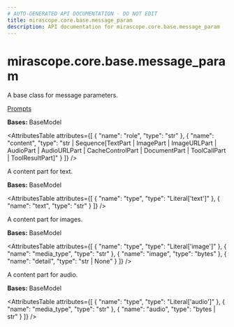 ```yaml
---
# AUTO-GENERATED API DOCUMENTATION - DO NOT EDIT
title: mirascope.core.base.message_param
description: API documentation for mirascope.core.base.message_param
---
```


# mirascope.core.base.message_param

<ApiType type="Class" />

A base class for message parameters.

<Info title="Usage">

[Prompts](/docs/mirascope/learn/prompts#prompt-templates-messages)

</Info>

**Bases:** BaseModel

<AttributesTable
  attributes={[
  {
    "name": "role",
    "type": "str"
  },
  {
    "name": "content",
    "type": "str | Sequence[TextPart | ImagePart | ImageURLPart | AudioPart | AudioURLPart | CacheControlPart | DocumentPart | ToolCallPart | ToolResultPart]"
  }
]}
/>


<ApiType type="Class" />

A content part for text.

**Bases:** BaseModel

<AttributesTable
  attributes={[
  {
    "name": "type",
    "type": "Literal['text']"
  },
  {
    "name": "text",
    "type": "str"
  }
]}
/>


<ApiType type="Class" />

A content part for images.

**Bases:** BaseModel

<AttributesTable
  attributes={[
  {
    "name": "type",
    "type": "Literal['image']"
  },
  {
    "name": "media_type",
    "type": "str"
  },
  {
    "name": "image",
    "type": "bytes"
  },
  {
    "name": "detail",
    "type": "str | None"
  }
]}
/>


<ApiType type="Class" />

A content part for audio.

**Bases:** BaseModel

<AttributesTable
  attributes={[
  {
    "name": "type",
    "type": "Literal['audio']"
  },
  {
    "name": "media_type",
    "type": "str"
  },
  {
    "name": "audio",
    "type": "bytes | str"
  }
]}
/>


